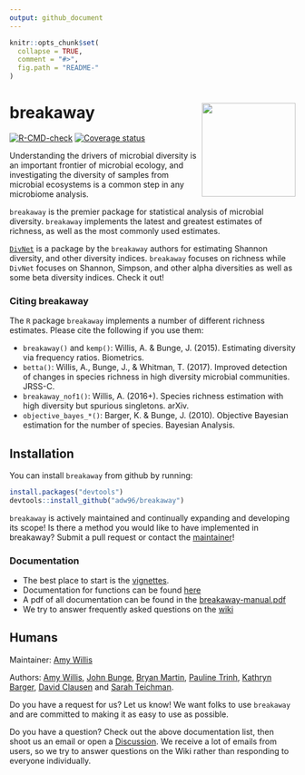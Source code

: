 ```yaml
---
output: github_document
---
```


<!-- README.md is generated from README.Rmd. Please edit that file -->

```r
knitr::opts_chunk$set(
  collapse = TRUE,
  comment = "#>",
  fig.path = "README-"
)
```

# breakaway <img src="docs/breakaway-logo.png" align="right" width="165px"/>


[![R-CMD-check](https://github.com/adw96/breakaway/workflows/R-CMD-check/badge.svg)](https://github.com/adw96/breakaway/actions)
[![Coverage status](https://codecov.io/gh/adw96/breakaway/branch/master/graph/badge.svg)](https://codecov.io/github/adw96/breakaway?branch=master)

Understanding the drivers of microbial diversity is an important frontier of microbial ecology, and investigating the diversity of samples from microbial ecosystems is a common step in any microbiome analysis.

`breakaway` is the premier package for statistical analysis of microbial diversity. `breakaway` implements the latest and greatest estimates of richness, as well as the most commonly used estimates.

[`DivNet`](https://github.com/adw96/DivNet) is a package by the `breakaway` authors for estimating Shannon diversity, and other diversity indices. `breakaway` focuses on richness while `DivNet` focuses on Shannon, Simpson, and other alpha diversities as well as some beta diversity indices. Check it out!

### Citing breakaway

The `R` package `breakaway` implements a number of different richness estimates. Please cite the following if you use them:

- `breakaway()` and `kemp()`: Willis, A. & Bunge, J. (2015). Estimating diversity via frequency ratios. Biometrics.
- `betta()`: Willis, A., Bunge, J., & Whitman, T. (2017). Improved detection of changes in species richness in high diversity microbial communities. JRSS-C.
- `breakaway_nof1()`: Willis, A. (2016+). Species richness estimation with high diversity but spurious singletons. arXiv.
- `objective_bayes_*()`: Barger, K. & Bunge, J. (2010). Objective Bayesian estimation for the number of species. Bayesian Analysis.


## Installation

You can install `breakaway` from github by running:

```R
install.packages("devtools")
devtools::install_github("adw96/breakaway")
```

`breakaway` is actively maintained and continually expanding and developing its scope! Is there a method you would like to have implemented in breakaway? Submit a pull request or contact the [maintainer](http://statisticaldiversitylab.com/team/amy-willis)!

### Documentation

- The best place to start is the [vignettes](https://adw96.github.io/breakaway/articles/).
- Documentation for functions can be found [here](https://adw96.github.io/breakaway/reference/index.html)
- A pdf of all documentation can be found in the [breakaway-manual.pdf](https://github.com/adw96/breakaway/tree/master/breakaway-manual.pdf) 
- We try to answer frequently asked questions on the [wiki](https://github.com/adw96/breakaway/wiki)

## Humans

Maintainer: [Amy Willis](http://statisticaldiversitylab.com)

Authors: [Amy Willis](http://statisticaldiversitylab.com),  [John Bunge](https://stat.cornell.edu/people/faculty/john-bunge), [Bryan Martin](https://bryandmartin.github.io/), [Pauline Trinh](https://twitter.com/paulinetrinh), [Kathryn Barger](http://hnrca.tufts.edu/kathryn-barger-ph-d/), [David Clausen](https://www.biostat.washington.edu/people/david-clausen) and [Sarah Teichman](https://svteichman.github.io/). 

Do you have a request for us? Let us know! We want folks to use `breakaway` and are committed to making it as easy to use as possible. 

Do you have a question? Check out the above documentation list, then shoot us an email or open a [Discussion](https://github.com/adw96/breakaway/discussions). We receive a lot of emails from users, so we try to answer questions on the Wiki rather than responding to everyone individually.
